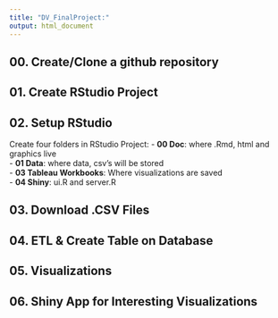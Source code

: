 ```yaml
---
title: "DV_FinalProject:"
output: html_document
---
```




## 00. Create/Clone a github repository



## 01. Create RStudio Project



## 02. Setup RStudio 
 Create four folders in RStudio Project:
- **00 Doc**: where .Rmd, html and graphics live    
- **01 Data**: where data, csv's will be stored  
- **03 Tableau Workbooks**: Where visualizations are saved   
- **04 Shiny**: ui.R and server.R

## 03. Download .CSV Files



## 04. ETL & Create Table on Database



## 05. Visualizations  



## 06. Shiny App for Interesting Visualizations